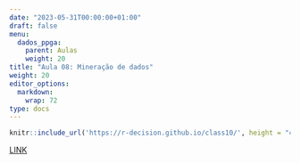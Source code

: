 ```yaml
---
date: "2023-05-31T00:00:00+01:00"
draft: false
menu:
  dados_ppga:
    parent: Aulas
    weight: 20
title: "Aula 08: Mineração de dados"
weight: 20
editor_options: 
  markdown: 
    wrap: 72
type: docs
---
```



```r
knitr::include_url('https://r-decision.github.io/class10/', height = "400px")
```

[LINK](https://r-decision.github.io/class10/)







